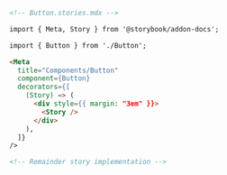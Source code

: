 ```md
<!-- Button.stories.mdx -->

import { Meta, Story } from '@storybook/addon-docs';

import { Button } from './Button';

<Meta
  title="Components/Button"
  component={Button}
  decorators={[
    (Story) => (
      <div style={{ margin: "3em" }}>
        <Story />
      </div>
    ),
  ]}
/>

<!-- Remainder story implementation -->
```